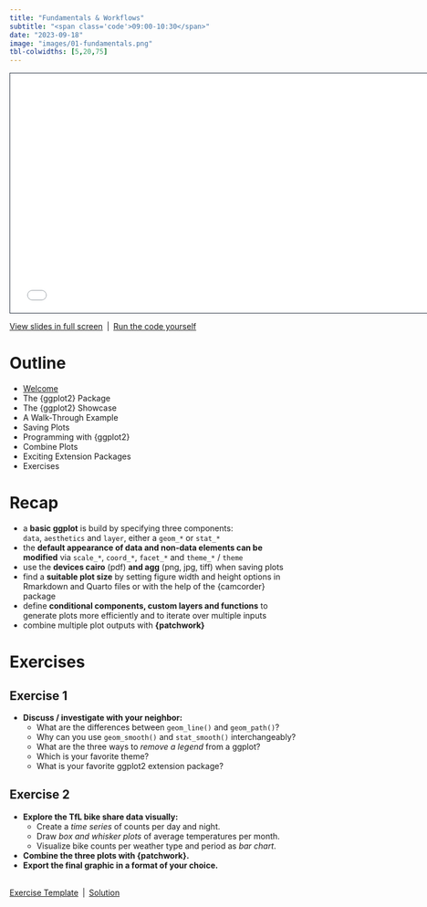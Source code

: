 ```yaml
---
title: "Fundamentals & Workflows"
subtitle: "<span class='code'>09:00-10:30</span>"
date: "2023-09-18"
image: "images/01-fundamentals.png"
tbl-colwidths: [5,20,75]
---
```


```{=html}
<iframe class="slide-deck" src="../materials/01-fundamentals.html" height="420" width="747" style="border: 1px solid #2e3846;"></iframe>
```

<a href='../materials/01-fundamentals.html' target="_blank">View slides in full screen</a>&ensp;|&ensp;<a href='../materials/scripts/01-fundamentals.R' target="_blank">Run the code yourself</a>


# Outline

-   <a href='../materials/00-welcome.html' target="_blank">Welcome</a>
-   The {ggplot2} Package
-   The {ggplot2} Showcase
-   A Walk-Through Example
-   Saving Plots
-   Programming with {ggplot2}
-   Combine Plots
-   Exciting Extension Packages
-   Exercises


# Recap

::: recap
-   a **basic ggplot** is build by specifying three components:<br>`data`, `aesthetics` and `layer`, either a `geom_*` or `stat_*`
-   the **default appearance of data and non-data elements can be modified** via `scale_*`, `coord_*`, `facet_*` and `theme_*` / `theme`
-   use the **devices cairo** (pdf) **and agg** (png, jpg, tiff) when saving plots
-   find a **suitable plot size** by setting figure width and height options in Rmarkdown and Quarto files or with the help of the {camcorder} package
-   define **conditional components, custom layers and functions** to generate plots more efficiently and to iterate over multiple inputs
-   combine multiple plot outputs with **{patchwork}**
:::


# Exercises

## Exercise 1

::: question
-   **Discuss / investigate with your neighbor:**
    -  What are the differences between `geom_line()` and `geom_path()`?
    -  Why can you use `geom_smooth()` and `stat_smooth()` interchangeably?
    -  What are the three ways to *remove a legend* from a ggplot?
    -  Which is your favorite theme? 
    -  What is your favorite ggplot2 extension package?
:::

## Exercise 2

::: question
-   **Explore the TfL bike share data visually:**
    -  Create a *time series* of counts per day and night.
    -  Draw *box and whisker plots* of average temperatures per month.
    -  Visualize bike counts per weather type and period as *bar chart*. 
-   **Combine the three plots with {patchwork}.**
-   **Export the final graphic in a format of your choice.**
:::

<br>
<a href='https://github.com/posit-conf-2023/dataviz-ggplot2/blob/main/materials/exercises/01-fundamental-exercises.qmd' target="_blank">Exercise Template</a>&ensp;|&ensp;<a href='../materials/solutions/01-fundamentals-solution.html' target="_blank">Solution</a>

